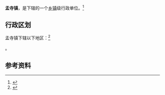 {{中国乡级行政区|37/14/24/106/000}}

'''孟寺镇'''，是{{PRC admin/fullname|37/14/24/106/000|3}}下辖的一个[[乡镇|乡镇]]级行政单位。<ref>{{PRC admin/ref sgc|{{PRC admin/parent|37/14/24/106/000}}}}</ref>

== 行政区划 ==

孟寺镇下辖以下地区：<ref>{{PRC admin/ref sgc|37/14/24/106/000}}</ref>

{{PRC admin/children|37/14/24/106/000}}。

== 参考资料 ==

{{reflist}}

{{行政区划小作品}}
{{PRC admin/navcat|37/14/24/106/000}}